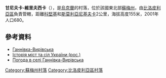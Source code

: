 {{coord|51|1|45|N|34|17|24|E|scale:100000_region:UA|display=title}}

'''甘尼夫卡-維里夫西卡'''（{{lang-uk|Ганнівка-Вирівська}}），是[[烏克蘭|烏克蘭]]的村落，位於該國東北部[[蘇梅州|蘇梅州]]，由[[比洛皮利亞區|比洛皮利亞區]]負責管轄，距離[[科堅基|科堅基]]和[[斯莫利亞尼基夫卡|斯莫利亞尼基夫卡]]2公里，海拔高度155米，2001年人口680。

==參考資料==
* [http://w1.c1.rada.gov.ua/pls/z7502/A005?rdat1=14.12.2011&rf7571=28611 Ганнівка-Вирівська]
* [https://web.archive.org/web/20120625085210/http://www.igsu.org.ua/Sumskaja.obl/Belopolxskij.rajon/Annovka-Virovskaja.html Історія міст та сіл України (рос.)]
* [http://weather.in.ua/ua/symskaja/4918 Погода в селі Ганнівка-Вирівська] {{Wayback|url=http://weather.in.ua/ua/symskaja/4918 |date=20111219223756 }}

{{DEFAULTSORT:Ганнівка-Вирівська}}

[[Category:蘇梅州村落|Category:蘇梅州村落]]
[[Category:比洛皮利亞區村落|Category:比洛皮利亞區村落]]


{{Sumy-geo-stub}}